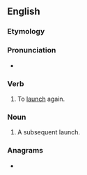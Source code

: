 ==English==

===Etymology===
{{prefix|en|re|launch}}

===Pronunciation===
* {{rhymes|en|ɔːntʃ}}

===Verb===
{{en-verb}}

# To [[launch]] again.

===Noun===
{{en-noun}}

# A subsequent launch.

===Anagrams===
* {{anagrams|en|a=acehlnru|launcher}}